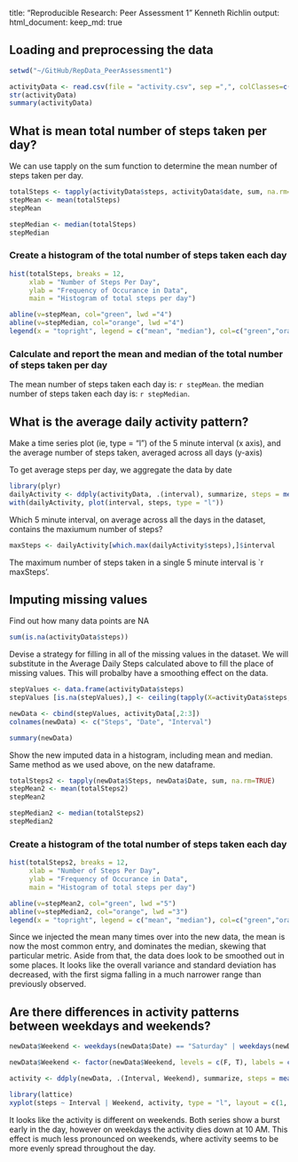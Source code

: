 title: "Reproducible Research: Peer Assessment 1"
Kenneth Richlin
output: 
  html_document:
    keep_md: true


## Loading and preprocessing the data

```r

setwd("~/GitHub/RepData_PeerAssessment1")

activityData <- read.csv(file = "activity.csv", sep =",", colClasses=c("integer","Date","integer"))
str(activityData)
summary(activityData)

```


## What is mean total number of steps taken per day?

We can use tapply on the sum function to determine the mean number of steps taken per day.

```r

totalSteps <- tapply(activityData$steps, activityData$date, sum, na.rm=TRUE)
stepMean <- mean(totalSteps)
stepMean

stepMedian <- median(totalSteps)
stepMedian

```

### Create a histogram of the total number of steps taken each day

```r

hist(totalSteps, breaks = 12,
     xlab = "Number of Steps Per Day",
     ylab = "Frequency of Occurance in Data",
     main = "Histogram of total steps per day")

abline(v=stepMean, col="green", lwd ="4")
abline(v=stepMedian, col="orange", lwd ="4")
legend(x = "topright", legend = c("mean", "median"), col=c("green","orange"), lwd = 4)

```

### Calculate and report the mean and median of the total number of steps taken per day

The mean number of steps taken each day is: `r stepMean`.
the median number of steps taken each day is: `r stepMedian`.

## What is the average daily activity pattern?

Make a time series plot (ie, type = "l") of the 5 minute interval (x axis), and the average number of steps taken, averaged across all days (y-axis)

To get average steps per day, we aggregate the data by date

```r

library(plyr)
dailyActivity <- ddply(activityData, .(interval), summarize, steps = mean(steps, na.rm = TRUE))
with(dailyActivity, plot(interval, steps, type = "l"))

```

Which 5 minute interval, on average across all the days in the dataset, contains the maxiumum number of steps?

```r

maxSteps <- dailyActivity[which.max(dailyActivity$steps),]$interval

```

The maximum number of steps taken in a single 5 minute interval is `r maxSteps'.


## Imputing missing values

Find out how many data points are NA


```r

sum(is.na(activityData$steps))

```


Devise a strategy for filling in all of the missing values in the dataset.  We will substitute in the Average Daily Steps calculated above to fill the place of missing  values.  This will probalby have a smoothing effect on the data.

```r


stepValues <- data.frame(activityData$steps)
stepValues [is.na(stepValues),] <- ceiling(tapply(X=activityData$steps,INDEX=activityData$interval,FUN=mean,na.rm=TRUE))

newData <- cbind(stepValues, activityData[,2:3])
colnames(newData) <- c("Steps", "Date", "Interval")

summary(newData)


```

Show the new imputed data in a histogram, including mean and median.  Same method as we used above, on the new dataframe.

```r

totalSteps2 <- tapply(newData$Steps, newData$Date, sum, na.rm=TRUE)
stepMean2 <- mean(totalSteps2)
stepMean2

stepMedian2 <- median(totalSteps2)
stepMedian2

```

### Create a histogram of the total number of steps taken each day

```r

hist(totalSteps2, breaks = 12,
     xlab = "Number of Steps Per Day",
     ylab = "Frequency of Occurance in Data",
     main = "Histogram of total steps per day")

abline(v=stepMean2, col="green", lwd ="5")
abline(v=stepMedian2, col="orange", lwd ="3")
legend(x = "topright", legend = c("mean", "median"), col=c("green","orange"), lwd = 4)

```


Since we injected the mean many times over into the new data, the mean is now the most common entry, and dominates the median, skewing that particular metric.  Aside from that, the data does look to be smoothed out in some places.  It looks like the overall variance and standard deviation has decreased, with the first sigma falling in a much narrower range than previously observed.


## Are there differences in activity patterns between weekdays and weekends?

```r

newData$Weekend <- weekdays(newData$Date) == "Saturday" | weekdays(newData$Date) == "Sunday"

newData$Weekend <- factor(newData$Weekend, levels = c(F, T), labels = c("Weekday", "Weekend"))

activity <- ddply(newData, .(Interval, Weekend), summarize, steps = mean(Steps, na.rm = TRUE))

library(lattice)
xyplot(steps ~ Interval | Weekend, activity, type = "l", layout = c(1, 2), ylab = "Number of Steps", xlab = "Interval", main = "Weekend vs. Weekday activity patterns")

```

It looks like the activity is different on weekends.  Both series show a burst early in the day, however on weekdays the activity dies down at 10 AM.  This effect is much less pronounced on weekends, where activity seems to be more evenly spread throughout the day.


